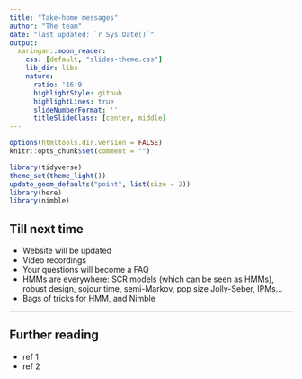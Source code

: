 ```yaml
---
title: "Take-home messages"
author: "The team"
date: "last updated: `r Sys.Date()`"
output:
  xaringan::moon_reader:
    css: [default, "slides-theme.css"]
    lib_dir: libs
    nature:
      ratio: '16:9'
      highlightStyle: github
      highlightLines: true
      slideNumberFormat: ''
      titleSlideClass: [center, middle]
---
```


```r
options(htmltools.dir.version = FALSE)
knitr::opts_chunk$set(comment = "")

library(tidyverse)
theme_set(theme_light())
update_geom_defaults("point", list(size = 2)) 
library(here)
library(nimble)
```


## Till next time

+ Website will be updated 
+ Video recordings
+ Your questions will become a FAQ
+ HMMs are everywhere: SCR models (which can be seen as HMMs), robust design, sojour time, semi-Markov, pop size Jolly-Seber, IPMs...
+ Bags of tricks for HMM, and Nimble

---
## Further reading

+ ref 1
+ ref 2